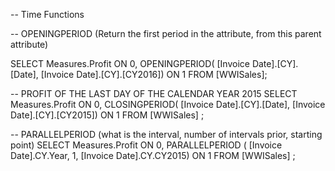 -- Time Functions

-- OPENINGPERIOD (Return the first period in the attribute, from this parent attribute)

SELECT 
	Measures.Profit ON 0,
	OPENINGPERIOD(
		[Invoice Date].[CY].[Date], 
		[Invoice Date].[CY].[CY2016]) ON 1
FROM [WWISales];

-- PROFIT OF THE LAST DAY OF THE CALENDAR YEAR 2015
SELECT
	Measures.Profit ON 0,
	CLOSINGPERIOD(
		[Invoice Date].[CY].[Date], 
		[Invoice Date].[CY].[CY2015]) ON 1
FROM [WWISales] ;

-- PARALLELPERIOD (what is the interval, number of intervals prior, starting point)
SELECT 
	Measures.Profit ON 0, 
	PARALLELPERIOD (
		[Invoice Date].CY.Year,
		1,
		[Invoice Date].CY.CY2015) ON 1
FROM [WWISales] ;
	
